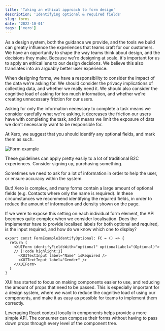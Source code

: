 ```yaml
---
title: 'Taking an ethical approach to form design'
description: 'Identifying optional & required fields'
slug: forms
date: '2022-10-01'
tags: ['xero']
---
```


As a design system, both the guidance we provide, and the tools we build can greatly influence the experiences that teams craft for our customers. We have an opportunity to shape the way teams think about design, and the decisions they make. Because we're designing at scale, it's important for us to apply an ethical lens to our design decisions. We believe this also translates into an arguably better user experience.

When designing forms, we have a responsibility to consider the impact of the data we're asking for. We should consider the privacy implications of collecting data, and whether we really need it. We should also consider the cognitive load of asking for too much information, and whether we're creating unnecessary friction for our users.

Asking for only the information necessary to complete a task means we consider carefully what we're asking, it decreases the friction our users have with completing the task, and it means we limit the exposure of data we don't necessarily want to be responsible for.

At Xero, we suggest that you should identify any optional fields, and mark them as such.

![Form example](form-example.png)

These guidelines can apply pretty easily to a lot of traditional B2C experiences. Consider signing up, purchasing something.

Sometimes we need to ask for a lot of information in order to help the user, or ensure accuracy within the system.

But! Xero is complex, and many forms contain a large amount of optional fields (e.g. Contacts where only the name is required). In these circumstances we recommend identifying the required fields, in order to reduce the amount of information and density shown on the page.

If we were to expose this setting on each individual form element, the API becomes quite complex when we consider localisation. Does the implementer have to provide localised labels for both optional and required, is the input required, and how do we know which one to display?

```tsx showLineNumbers
export const FormExampleIdentifyOptional: FC = () => {
  return (
    <XUIForm identifyFieldsWith="optional" optionalLabel="(Optional)">
    // [!code highlight:1]
      <XUITextInput label="Name" isRequired />
      <XUITextInput label="Gender" />
    </XUIForm>
  )
}
```
XUI has started to focus on making components easier to use, and reducing the amount of props that need to be passed. This is especially important for a design system, where we want to reduce the cognitive load of using our components, and make it as easy as possible for teams to implement them correctly.

Leveraging React context locally in components helps provide a more simple API. The consumer can compose their forms without having to pass down props through every level of the component tree.


